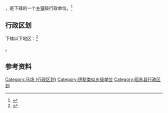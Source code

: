 {{中国乡级行政区|65/40/26/404/000}}

'''{{PAGENAMEBASE}}'''，是{{PRC admin/fullname|65/40/26/404/000|3}}下辖的一个[[乡镇|乡镇]]级行政单位。<ref>{{PRC admin/ref sgc|{{PRC admin/parent|65/40/26/404/000}}}}</ref>

== 行政区划 ==

{{PAGENAMEBASE}}下辖以下地区：<ref>{{PRC admin/ref sgc|65/40/26/404/000}}</ref>

{{PRC admin/children|65/40/26/404/000}}。

== 参考资料 ==

{{reflist}}

{{昭苏县行政区划}}
{{新疆行政区划小作品}}

[[Category:马场_(行政区划)|Category:马场 (行政区划)]]
[[Category:伊犁类似乡级单位|Category:伊犁类似乡级单位]]
[[Category:昭苏县行政区划|Category:昭苏县行政区划]]